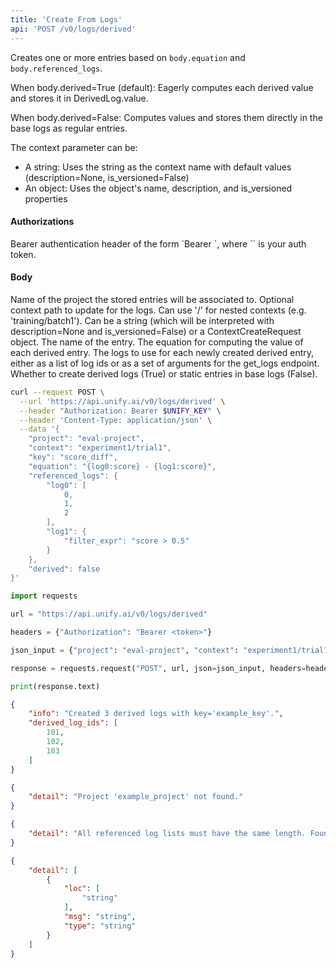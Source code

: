 ```yaml
---
title: 'Create From Logs'
api: 'POST /v0/logs/derived'
---
```

Creates one or more entries based on `body.equation` and `body.referenced_logs`.

When body.derived=True (default):
  Eagerly computes each derived value and stores it in DerivedLog.value.

When body.derived=False:
  Computes values and stores them directly in the base logs as regular entries.

The context parameter can be:
- A string: Uses the string as the context name with default values (description=None, is_versioned=False)
- An object: Uses the object's name, description, and is_versioned properties

#### Authorizations

<ParamField header="Authorization" type="string" required="true">
  Bearer authentication header of the form `Bearer <token>`, where `<token>` is your auth token.
</ParamField>

#### Body

<ParamField body="project" type="string" required="true">
Name of the project the stored entries will be associated to.
</ParamField>

<ParamField body="context" type="any | string | null" >
Optional context path to update for the logs. Can use '/' for nested contexts (e.g. 'training/batch1'). Can be a string (which will be interpreted with description=None and is_versioned=False) or a ContextCreateRequest object.
</ParamField>

<ParamField body="key" type="string" required="true">
The name of the entry.
</ParamField>

<ParamField body="equation" type="string" required="true">
The equation for computing the value of each derived entry.
</ParamField>

<ParamField body="referenced_logs" type="object" required="true">
The logs to use for each newly created derived entry, either as a list of log ids or as a set of arguments for the get_logs endpoint.
</ParamField>

<ParamField body="derived" type="boolean"  default={true}>
Whether to create derived logs (True) or static entries in base logs (False).
</ParamField>

<RequestExample>

```bash cURL
curl --request POST \
  --url 'https://api.unify.ai/v0/logs/derived' \
  --header "Authorization: Bearer $UNIFY_KEY" \
  --header 'Content-Type: application/json' \
  --data '{
    "project": "eval-project",
    "context": "experiment1/trial1",
    "key": "score_diff",
    "equation": "{log0:score} - {log1:score}",
    "referenced_logs": {
        "log0": [
            0,
            1,
            2
        ],
        "log1": {
            "filter_expr": "score > 0.5"
        }
    },
    "derived": false
}'
```

```python Python
import requests

url = "https://api.unify.ai/v0/logs/derived"

headers = {"Authorization": "Bearer <token>"}

json_input = {"project": "eval-project", "context": "experiment1/trial1", "key": "score_diff", "equation": "{log0:score} - {log1:score}", "referenced_logs": {"log0": [0, 1, 2], "log1": {"filter_expr": "score > 0.5"}}, "derived": False}

response = requests.request("POST", url, json=json_input, headers=headers)

print(response.text)
```

</RequestExample>
<ResponseExample>

```json 200
{
    "info": "Created 3 derived logs with key='example_key'.",
    "derived_log_ids": [
        101,
        102,
        103
    ]
}
```

```json 404
{
    "detail": "Project 'example_project' not found."
}
```

```json 400
{
    "detail": "All referenced log lists must have the same length. Found lengths: [2, 3]."
}
```

```json 422
{
    "detail": [
        {
            "loc": [
                "string"
            ],
            "msg": "string",
            "type": "string"
        }
    ]
}
```

</ResponseExample>
